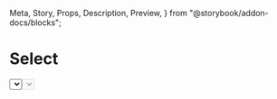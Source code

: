   Meta,
  Story,
  Props,
  Description,
  Preview,
} from "@storybook/addon-docs/blocks";

<Meta title="Components | Forms / Select" component={Select} />

# Select

<Description of={Select} />

<Preview withToolbar>
  <Story name="Example">
    <Select
      label="Size"
      options={[
        { label: "Small", value: "s" },
        { label: "Medium", value: "m" },
        { label: "Large", value: "l" },
      ]}
      value="m"
    />
  </Story>
</Preview>

<Props of={Select} />

## Usage

### Default select

Presents a classic dropdown menu or equivalent picker as determined by users browsers.

### Disabled

<Preview>
  <Story name="Disabled">
    <Select
      label="Size"
      options={[
        { label: "Small", value: "s" },
        { label: "Medium", value: "m" },
        { label: "Large", value: "l" },
      ]}
      disabled
    />
  </Story>
</Preview>

